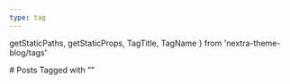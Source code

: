 ```yaml
---
type: tag
---
```


  getStaticPaths,
  getStaticProps,
  TagTitle,
  TagName
} from 'nextra-theme-blog/tags'

<TagTitle />
# Posts Tagged with “<TagName />”
